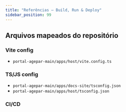 ```yaml
---
title: "Referências — Build, Run & Deploy"
sidebar_position: 99
---
```


## Arquivos mapeados do repositório

### Vite config
- `portal-agepar-main/apps/host/vite.config.ts`

### TS/JS config
- `portal-agepar-main/apps/docs-site/tsconfig.json`
- `portal-agepar-main/apps/host/tsconfig.json`

### CI/CD